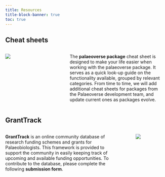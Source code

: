 ```yaml
---
title: Resources
title-block-banner: true
toc: true
---
```


## Cheat sheets

::: columns
::: {.column width="30%"}
[![](./images/palaeoverse-cheatsheet.png)](./images/palaeoverse-cheatsheet.pdf)
:::

::: {.column width="5%"}
<!-- empty column to create gap -->
:::

::: {.column width="65%"}
::: justify
The <a href="https://palaeoverse.org" style="text-decoration: none" target="_blank">**palaeoverse package**</a> cheat sheet is designed to make your life easier when working with the palaeoverse package. It serves as a quick look-up guide on the functionality available, grouped by relevant categories. From time to time, we will add additional cheat sheets for packages from the Palaeoverse development team, and update current ones as packages evolve.
:::
:::
:::

## GrantTrack

::: columns
::: {.column width="75%"}
::: justify
<a href="./funding.qmd" style="text-decoration: none" target="_blank">**GrantTrack**</a> is an online community database of research funding schemes and grants for Palaeobiologists. This framework is provided to support the community in easily keeping track of upcoming and available funding opportunities. To contribute to the database, please complete the following <a href="./form/grant.qmd" style="text-decoration: none" target="_blank">**submission form**</a>.
:::
:::

::: {.column width="5%"}
<!-- empty column to create gap -->
:::

::: {.column width="20%"}
[![](./images/GrantTrack.png)](./funding.qmd)
:::
:::
